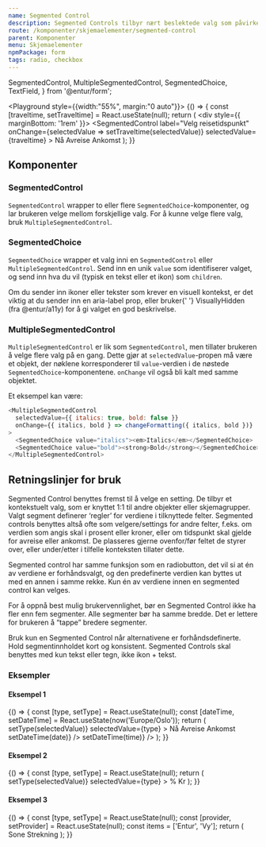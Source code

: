 ```yaml
---
name: Segmented Control
description: Segmented Controls tilbyr nært beslektede valg som påvirker et objekt, en tilstand eller en visning. De består av et sett med to eller flere knappsegmenter, der alle segmentene innen en gruppe har lik bredde.
route: /komponenter/skjemaelementer/segmented-control
parent: Komponenter
menu: Skjemaelementer
npmPackage: form
tags: radio, checkbox
---
```


  SegmentedControl,
  MultipleSegmentedControl,
  SegmentedChoice,
  TextField,
} from '@entur/form';

<PageHeader />

<Playground style={{width:"55%", margin:"0 auto"}}>
  {() => {
    const [traveltime, setTraveltime] = React.useState(null);
    return (
        <div style={{ marginBottom: '1rem' }}>
          <SegmentedControl
            label="Velg reisetidspunkt"
            onChange={selectedValue => setTraveltime(selectedValue)}
            selectedValue={traveltime}
          >
            <SegmentedChoice value="na">Nå</SegmentedChoice>
            <SegmentedChoice value="avreise">Avreise</SegmentedChoice>
            <SegmentedChoice value="ankomst">Ankomst</SegmentedChoice>
          </SegmentedControl>
        </div>
    );
}}

</Playground>

## Komponenter

### SegmentedControl

<ImportStatement imports="SegmentedControl" />
<Props of={SegmentedControl} />

`SegmentedControl` wrapper to eller flere `SegmentedChoice`-komponenter, og lar brukeren velge mellom forskjellige valg. For å kunne velge flere valg, bruk `MultipleSegmentedControl`.

### SegmentedChoice

<ImportStatement imports="SegmentedChoice" />
<Props of={SegmentedChoice} />

`SegmentedChoice` wrapper et valg inni en `SegmentedControl` eller `MultipleSegmentedControl`. Send inn en unik `value` som identifiserer valget, og send inn hva du vil (typisk en tekst eller et ikon) som `children`.

<BannerAlertBox variant="information" title="Husk beskrivelser for skjermlesere">
  Om du sender inn ikoner eller tekster som krever en visuell kontekst, er det
  viktig at du sender inn en <CodeText>aria-label</CodeText> prop, eller bruker{' '}
  <CodeText>VisuallyHidden</CodeText>
  (fra <CodeText>@entur/a11y</CodeText>) for å gi valget en god beskrivelse.
</BannerAlertBox>

### MultipleSegmentedControl

<ImportStatement imports="MultipleSegmentedControl" />
<Props of={MultipleSegmentedControl} />

`MultipleSegmentedControl` er lik som `SegmentedControl`, men tillater brukeren å velge flere valg på en gang. Dette gjør at `selectedValue`-propen må være et objekt, der nøklene korresponderer til `value`-verdien i de nøstede `SegmentedChoice`-komponentene. `onChange` vil også bli kalt med samme objektet.

Et eksempel kan være:

```js
<MultipleSegmentedControl
  selectedValue={{ italics: true, bold: false }}
  onChange={{ italics, bold } => changeFormatting({ italics, bold })}
>
  <SegmentedChoice value="italics"><em>Italics</em></SegmentedChoice>
  <SegmentedChoice value="bold"><strong>Bold</strong></SegmentedChoice>
</MultipleSegmentedControl>
```

## Retningslinjer for bruk

Segmented Control benyttes fremst til å velge en setting. De tilbyr et kontekstuelt valg, som er knyttet 1:1 til andre
objekter eller skjemagrupper. Valgt segment definerer ‘regler’ for verdiene i tilknyttede felter.
Segmented controls benyttes altså ofte som velgere/settings for andre felter, f.eks. om verdien som angis skal
i prosent eller kroner, eller om tidspunkt skal gjelde for avreise eller ankomst. De plasseres gjerne ovenfor/før
feltet de styrer over, eller under/etter i tilfelle konteksten tillater dette.

Segmented control har samme funksjon som en radiobutton, det vil si at én av verdiene er forhåndsvalgt, og den predefinerte
verdien kan byttes ut med en annen i samme rekke. Kun én av verdiene innen en segmented control kan velges.

For å oppnå best mulig brukervennlighet, bør en Segmented Control ikke ha fler enn fem segmenter. Alle segmenter bør ha samme bredde.
Det er lettere for brukeren å “tappe” bredere segmenter.

Bruk kun en Segmented Control når alternativene er forhåndsdefinerte. Hold segmentinnholdet kort og konsistent.
Segmented Controls skal benyttes med kun tekst eller tegn, ikke ikon + tekst.

### Eksempler

#### Eksempel 1

<Playground>
  {() => {
    const [type, setType] = React.useState(null);
    const [dateTime, setDateTime] = React.useState(now('Europe/Oslo'));
    return (
      <GridContainer
        spacing="medium"
        style={{ marginBottom: '1rem', width: '65%' }}
      >
        <GridItem small={12}>
          <SegmentedControl
            label="Velg reisetidspunkt"
            onChange={selectedValue => setType(selectedValue)}
            selectedValue={type}
          >
            <SegmentedChoice value="nå">Nå</SegmentedChoice>
            <SegmentedChoice value="avreise">Avreise</SegmentedChoice>
            <SegmentedChoice value="ankomst">Ankomst</SegmentedChoice>
          </SegmentedControl>
        </GridItem>
        <GridItem small={12} large={6}>
          <DatePicker
            label="Reisedato"
            selectedDate={dateTime}
            onChange={date => setDateTime(date)}
          />
        </GridItem>
        <GridItem small={12} large={6}>
          <TimePicker
            label="Klokkeslett"
            selectedTime={dateTime}
            onChange={time => setDateTime(time)}
          />
        </GridItem>
      </GridContainer>
    );
  }}
</Playground>

#### Eksempel 2

<Playground>
  {() => {
    const [type, setType] = React.useState(null);
    return (
      <GridContainer
        spacing="medium"
        style={{ marginBottom: '1rem', width: '50%' }}
      >
        <GridItem small={12}>
          <SegmentedControl
            label="Velg påslag eller avlslag"
            onChange={selectedValue => setType(selectedValue)}
            selectedValue={type}
          >
            <SegmentedChoice value="percent">%</SegmentedChoice>
            <SegmentedChoice value="kroner">Kr</SegmentedChoice>
          </SegmentedControl>
        </GridItem>
        <GridItem small={12}>
          <TextField label="Pris" />
        </GridItem>
      </GridContainer>
    );
  }}
</Playground>

#### Eksempel 3

<Playground>
  {() => {
    const [type, setType] = React.useState(null);
    const [provider, setProvider] = React.useState(null);
    const items = ['Entur', 'Vy'];
    return (
      <GridContainer
        spacing="medium"
        style={{ marginBottom: '1rem', width: '50%' }}
      >
        <GridItem small={12}>
          <SegmentedControl
            label="Velg billettype"
            onChange={setType}
            selectedValue={type}
          >
            <SegmentedChoice value="sone">Sone</SegmentedChoice>
            <SegmentedChoice value="strekning">Strekning</SegmentedChoice>
          </SegmentedControl>
        </GridItem>
        <GridItem small={12}>
          <Dropdown
            label="Reisetilbyder"
            placeholder="Velg selskap"
            items={items}
            selectedItem={provider}
            onChange={setProvider}
          />
        </GridItem>
      </GridContainer>
    );
  }}
</Playground>
